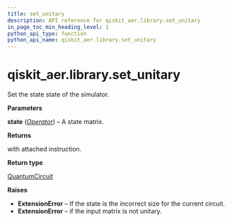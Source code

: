 ```yaml
---
title: set_unitary
description: API reference for qiskit_aer.library.set_unitary
in_page_toc_min_heading_level: 1
python_api_type: function
python_api_name: qiskit_aer.library.set_unitary
---
```


# qiskit\_aer.library.set\_unitary

<Function id="qiskit_aer.library.set_unitary" github="https://github.com/qiskit/qiskit-aer/tree/stable/0.12/qiskit_aer/library/set_instructions/set_unitary.py" signature="set_unitary(self, state)">
  Set the state state of the simulator.

  **Parameters**

  **state** ([*Operator*](qiskit.quantum_info.Operator "qiskit.quantum_info.Operator")) – A state matrix.

  **Returns**

  with attached instruction.

  **Return type**

  [QuantumCircuit](qiskit.circuit.QuantumCircuit "qiskit.circuit.QuantumCircuit")

  **Raises**

  *   **ExtensionError** – If the state is the incorrect size for the current circuit.
  *   **ExtensionError** – if the input matrix is not unitary.
</Function>

